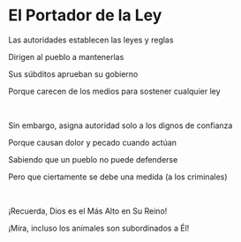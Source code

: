 # El Portador de la Ley

Las autoridades establecen las leyes y reglas

Dirigen al pueblo a mantenerlas

Sus súbditos aprueban su gobierno

Porque carecen de los medios para sostener cualquier ley

<br />

Sin embargo, asigna autoridad solo a los dignos de confianza

Porque causan dolor y pecado cuando actúan

Sabiendo que un pueblo no puede defenderse

Pero que ciertamente se debe una medida (a los criminales)

<br />

¡Recuerda, Dios es el Más Alto en Su Reino!

¡Mira, incluso los animales son subordinados a Él!